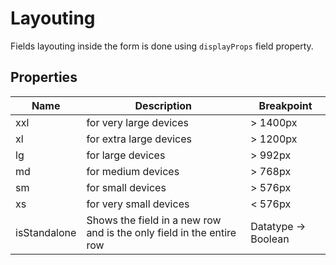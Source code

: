# Layouting

Fields layouting inside the form is done using `displayProps` field property.

## Properties

| Name         | Description                                                          | Breakpoint          |
| ------------ | -------------------------------------------------------------------- | ------------------- |
| xxl          | for very large devices                                               | > 1400px            |
| xl           | for extra large devices                                              | > 1200px            |
| lg           | for large devices                                                    | > 992px             |
| md           | for medium devices                                                   | > 768px             |
| sm           | for small devices                                                    | > 576px             |
| xs           | for very small devices                                               | < 576px             |
| isStandalone | Shows the field in a new row and is the only field in the entire row | Datatype -> Boolean |
